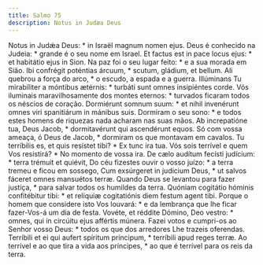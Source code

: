 ```yaml
---
title: Salmo 75
description: Notus in Judæa Deus
---
```


<div class="side-by-side not-content">
  <span class="text-justify">
    Notus in Judǽa Deus: * in Israël magnum nomen ejus.
  </span>
  <span class="text-justify">
    Deus é conhecido na Judeia: * grande é o seu nome em Israel.
  </span>
  <span class="text-justify">
    Et factus est in pace locus ejus: * et habitátio ejus in Sion.
  </span>
  <span class="text-justify">
    Na paz foi o seu lugar feito: * e a sua morada em Sião.
  </span>
  <span class="text-justify">
    Ibi confrégit poténtias árcuum, * scutum, gládium, et bellum.
  </span>
  <span class="text-justify">
    Ali quebrou a força do arco, * o escudo, a espada e a guerra.
  </span>
  <span class="text-justify">
    Illúminans Tu mirabíliter a móntibus ætérnis: * turbáti sunt omnes
    insipiéntes corde.
  </span>
  <span class="text-justify">
    Vós iluminais maravilhosamente dos montes eternos: * turvados ficaram todos
    os néscios de coração.
  </span>
  <span class="text-justify">
    Dormiérunt somnum suum: * et nihil invenérunt omnes viri spanitiárum in
    mánibus suis.
  </span>
  <span class="text-justify">
    Dormiram o seu sono: * e todos estes homens de riquezas nada acharam nas
    suas mãos.
  </span>
  <span class="text-justify">
    Ab increpatióne tua, Deus Jacob, * dormitavérunt qui ascendérunt equos.
  </span>
  <span class="text-justify">
    Só com vossa ameaça, ó Deus de Jacob, * dormiram os que montavam em cavalos.
  </span>
  <span class="text-justify">
    Tu terríbilis es, et quis resístet tibi? * Ex tunc ira tua.
  </span>
  <span class="text-justify">
    Vós sois terrível e quem Vos resistirá? * No momento de vossa ira.
  </span>
  <span class="text-justify">
    De cælo audítum fecísti judícium: * terra trémuit et quiévit,
  </span>
  <span class="text-justify">
    Do céu fizestes ouvir o vosso juízo: * a terra tremeu e ficou em sossego,
  </span>
  <span class="text-justify">
    Cum exsúrgeret in judícium Deus, * ut salvos fáceret omnes mansuétos terræ.
  </span>
  <span class="text-justify">
    Quando Deus se levantou para fazer justiça, * para salvar todos os humildes
    da terra.
  </span>
  <span class="text-justify">
    Quóniam cogitátio hóminis confitébitur tibi: * et relíquiæ cogitatiónis diem
    festum agent tibi.
  </span>
  <span class="text-justify">
    Porque o homem que considere isto Vos louvará: * e da lembrança que lhe
    ficar fazer-Vos-á um dia de festa.
  </span>
  <span class="text-justify">
    Vovéte, et réddite Dómino, Deo vestro: * omnes, qui in circúitu ejus
    affértis múnera.
  </span>
  <span class="text-justify">
    Fazei votos e cumpri-os ao Senhor vosso Deus: * todos os que dos arredores
    Lhe trazeis oferendas.
  </span>
  <span class="text-justify">
    Terríbili et ei qui aufert spíritum príncipum, * terríbili apud reges terræ.
  </span>
  <span class="text-justify">
    Ao terrível e ao que tira a vida aos príncipes, * ao que é terrível para os
    reis da terra.
  </span>
</div>
